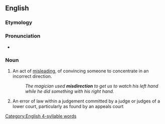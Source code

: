 ==English==

===Etymology===
{{prefix|en|mis|direction}}

===Pronunciation===
* {{rhymes|en|ɛkʃən|s=4}}

===Noun===
{{en-noun|~}}

# An act of [[misleading]], of convincing someone to concentrate in an incorrect direction.
#: ''The magician used '''misdirection''' to get us to watch his left hand while he did something with his right hand.''
# {{lb|en|UK|legal}} An error of law within a judgement committed by a judge or judges of a lower court, particularly as found by an appeals court

[[Category:English 4-syllable words]]